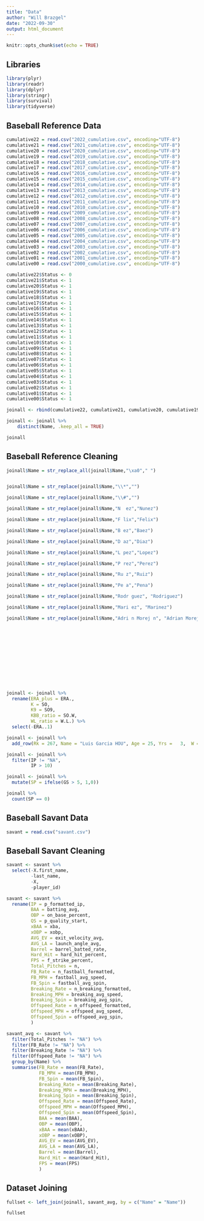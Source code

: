 ```yaml
---
title: "Data"
author: "Will Brazgel"
date: "2022-09-30"
output: html_document
---
```


```r
knitr::opts_chunk$set(echo = TRUE)
```

## Libraries
```r
library(plyr)
library(readr)
library(dplyr)
library(stringr)
library(survival)
library(tidyverse)
```

## Baseball Reference Data
```r
cumulative22 = read.csv("2022_cumulative.csv", encoding="UTF-8")
cumulative21 = read.csv("2021_cumulative.csv", encoding="UTF-8")
cumulative20 = read.csv("2020_cumulative.csv", encoding="UTF-8")
cumulative19 = read.csv("2019_cumulative.csv", encoding="UTF-8")
cumulative18 = read.csv("2018_cumulative.csv", encoding="UTF-8")
cumulative17 = read.csv("2017_cumulative.csv", encoding="UTF-8")
cumulative16 = read.csv("2016_cumulative.csv", encoding="UTF-8")
cumulative15 = read.csv("2015_cumulative.csv", encoding="UTF-8")
cumulative14 = read.csv("2014_cumulative.csv", encoding="UTF-8")
cumulative13 = read.csv("2013_cumulative.csv", encoding="UTF-8")
cumulative12 = read.csv("2012_cumulative.csv", encoding="UTF-8")
cumulative11 = read.csv("2011_cumulative.csv", encoding="UTF-8")
cumulative10 = read.csv("2010_cumulative.csv", encoding="UTF-8")
cumulative09 = read.csv("2009_cumulative.csv", encoding="UTF-8")
cumulative08 = read.csv("2008_cumulative.csv", encoding="UTF-8")
cumulative07 = read.csv("2007_cumulative.csv", encoding="UTF-8")
cumulative06 = read.csv("2006_cumulative.csv", encoding="UTF-8")
cumulative05 = read.csv("2005_cumulative.csv", encoding="UTF-8")
cumulative04 = read.csv("2004_cumulative.csv", encoding="UTF-8")
cumulative03 = read.csv("2003_cumulative.csv", encoding="UTF-8")
cumulative02 = read.csv("2002_cumulative.csv", encoding="UTF-8")
cumulative01 = read.csv("2001_cumulative.csv", encoding="UTF-8")
cumulative00 = read.csv("2000_cumulative.csv", encoding="UTF-8")
```

```r
cumulative22$Status <- 0
cumulative21$Status <- 1
cumulative20$Status <- 1
cumulative19$Status <- 1
cumulative18$Status <- 1
cumulative17$Status <- 1
cumulative16$Status <- 1
cumulative15$Status <- 1
cumulative14$Status <- 1
cumulative13$Status <- 1
cumulative12$Status <- 1
cumulative11$Status <- 1
cumulative10$Status <- 1
cumulative09$Status <- 1
cumulative08$Status <- 1
cumulative07$Status <- 1
cumulative06$Status <- 1
cumulative05$Status <- 1
cumulative04$Status <- 1
cumulative03$Status <- 1
cumulative02$Status <- 1
cumulative01$Status <- 1
cumulative00$Status <- 1
```

```r
joinall <- rbind(cumulative22, cumulative21, cumulative20, cumulative19, cumulative18, cumulative17, cumulative16, cumulative15, cumulative14, cumulative13, cumulative12, cumulative11, cumulative10, cumulative09, cumulative08, cumulative07, cumulative06, cumulative05, cumulative04, cumulative03, cumulative02, cumulative01, cumulative00)
```

```r
joinall <- joinall %>%
    distinct(Name, .keep_all = TRUE)

joinall
```

## Baseball Reference Cleaning
```r
joinall$Name = str_replace_all(joinall$Name,"\xa0"," ")


joinall$Name = str_replace(joinall$Name,"\\*","")

joinall$Name = str_replace(joinall$Name,"\\#","")

joinall$Name = str_replace(joinall$Name,"N  ez","Nunez")

joinall$Name = str_replace(joinall$Name,"F lix","Felix")

joinall$Name = str_replace(joinall$Name,"B ez","Baez")

joinall$Name = str_replace(joinall$Name,"D az","Diaz")

joinall$Name = str_replace(joinall$Name,"L pez","Lopez")

joinall$Name = str_replace(joinall$Name,"P rez","Perez")

joinall$Name = str_replace(joinall$Name,"Ru z","Ruiz")

joinall$Name = str_replace(joinall$Name,"Pe a","Pena")

joinall$Name = str_replace(joinall$Name,"Rodr guez", "Rodriguez")

joinall$Name = str_replace(joinall$Name,"Mari ez", "Marinez")

joinall$Name = str_replace(joinall$Name,"Adri n Morej n", "Adrian Morejon")














```

```r
joinall <- joinall %>%
  rename(ERA_plus = ERA.,
         K = SO,
         K9 = SO9,
         KBB_ratio = SO.W,
         WL_ratio = W.L.) %>% 
  select(-ERA..1)
```

```r
joinall <- joinall %>% 
  add_row(Rk = 267, Name = "Luis Garcia HOU", Age = 25, Yrs =	3,	W = 26, L =	17, WL_ratio = .605, ERA =	3.57, G =	63, GS = 57, GF = 2, CG = 0, SHO = 0, SV =	0, IP =	325.0, H = 271, R = 136, ER =	129, HR =	43, BB = 102, IBB =	1, K = 333, 	HBP = 5, BK	= 2, WP = 18,	BF = 1325,	ERA_plus = 115,	WHIP = 1.148,	H9 = 7.5,	HR9 = 1.2, BB9 = 2.8,	K9 = 9.2,	KBB_ratio = 3.26, Name.additional = "garcilu05", Status = 0)
```

```r
joinall <- joinall %>% 
  filter(IP != "NA",
         IP > 10)
```

```r
joinall <- joinall %>% 
  mutate(SP = ifelse(GS > 5, 1,0))

joinall %>% 
  count(SP == 0)
```

## Baseball Savant Data
```r
savant = read.csv("savant.csv")
```

## Baseball Savant Cleaning
```r
savant <- savant %>% 
  select(-X.first_name,
         -last_name,
         -X,
         -player_id)
```

```r
savant <- savant %>%
  rename(IP = p_formatted_ip,
         BAA = batting_avg,
         OBP = on_base_percent,
         QS = p_quality_start,
         xBAA = xba,
         xOBP = xobp,
         AVG_EV = exit_velocity_avg,
         AVG_LA = launch_angle_avg,
         Barrel = barrel_batted_rate,
         Hard_Hit = hard_hit_percent,
         FPS = f_strike_percent,
         Total_Pitches = n,
         FB_Rate = n_fastball_formatted,
         FB_MPH = fastball_avg_speed,
         FB_Spin = fastball_avg_spin,
         Breaking_Rate = n_breaking_formatted,
         Breaking_MPH = breaking_avg_speed,
         Breaking_Spin = breaking_avg_spin,
         Offspeed_Rate = n_offspeed_formatted,
         Offspeed_MPH = offspeed_avg_speed,
         Offspeed_Spin = offspeed_avg_spin,
         )
```

```r
savant_avg <- savant %>% 
  filter(Total_Pitches != "NA") %>%
  filter(FB_Rate != "NA") %>%
  filter(Breaking_Rate != "NA") %>%
  filter(Offspeed_Rate != "NA") %>%
  group_by(Name) %>% 
  summarise(FB_Rate = mean(FB_Rate),
            FB_MPH = mean(FB_MPH),
            FB_Spin = mean(FB_Spin),
            Breaking_Rate = mean(Breaking_Rate),
            Breaking_MPH = mean(Breaking_MPH),
            Breaking_Spin = mean(Breaking_Spin),
            Offspeed_Rate = mean(Offspeed_Rate),
            Offspeed_MPH = mean(Offspeed_MPH),
            Offspeed_Spin = mean(Offspeed_Spin),
            BAA = mean(BAA),
            OBP = mean(OBP),
            xBAA = mean(xBAA),
            xOBP = mean(xOBP),
            AVG_EV = mean(AVG_EV),
            AVG_LA = mean(AVG_LA),
            Barrel = mean(Barrel),
            Hard_Hit = mean(Hard_Hit),
            FPS = mean(FPS)
            )
```

## Dataset Joining

```r
fullset <- left_join(joinall, savant_avg, by = c("Name" = "Name"))

fullset
```

